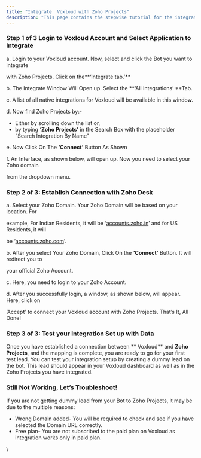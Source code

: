 ```yaml
---
title: "Integrate  Voxloud with Zoho Projects"
description: "This page contains the stepwise tutorial for the integration with  Voxloud"
---
```


### **Step 1 of 3 Login to  Voxloud Account and Select Application to Integrate**

a. Login to your  Voxloud account. Now, select and click the Bot you want to integrate

with Zoho Projects. Click on the**‘Integrate tab.’** 

b. The Integrate Window Will Open up. Select the **‘All Integrations’ **Tab.

c. A list of all native integrations for  Voxloud will be available in this window.

d. Now find Zoho Projects by:-

- Either by scrolling down the list or,
- by typing **‘Zoho Projects’** in the Search Box with the placeholder “Search Integration By Name”

e. Now Click On The **‘Connect’** Button As Shown

f. An Interface, as shown below, will open up. Now you need to select your Zoho domain

from the dropdown menu.

### **Step 2 of 3: Establish Connection with Zoho Desk**

a. Select your Zoho Domain. Your Zoho Domain will be based on your location. For

example, For Indian Residents, it will be ‘[accounts.zoho.in](http://accounts.zoho.in)’ and for US Residents, it will

be ‘[accounts.zoho.com](http://accounts.zoho.com)’.

b. After you select Your Zoho Domain, Click On the **‘Connect’** Button. It will redirect you to

your official Zoho Account.

c. Here, you need to login to your Zoho Account.

d. After you successfully login, a window, as shown below, will appear. Here, click on

‘Accept’ to connect your  Voxloud account with Zoho Projects. That’s It, All Done\!

### **Step 3 of 3: Test your Integration Set up with Data**

Once you have established a connection between ** Voxloud** and **Zoho Projects**, and the mapping is complete, you are ready to go for your first test lead. You can test your integration setup by creating a dummy lead on the bot. This lead should appear in your  Voxloud dashboard as well as in the Zoho Projects you have integrated.

### **Still Not Working, Let’s Troubleshoot\!**

If you are not getting dummy lead from your Bot to Zoho Projects, it may be due to the multiple reasons:

- Wrong Domain added- You will be required to check and see if you have selected the Domain URL correctly.
- Free plan- You are not subscribed to the paid plan on  Voxloud as integration works only in paid plan.

 \
  